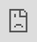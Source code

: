 ```yaml
---
title: "Warm outbound mindset"
description: "Description here"
---
```


<iframe
  width="560"
  height="315"
  src="https://www.youtube.com/embed/62S2lQeWC3g?si=0c1Yf0uDVBwUNPZr"
  title="YouTube video player"
  frameborder="0"
  allow="accelerometer; autoplay; clipboard-write; encrypted-media; gyroscope; picture-in-picture"
  allowfullscreen
></iframe>

<iframe 
  src="https://demo.arcade.software/H5HsP3Rf4tFTRZpsEk6y?embed&show_copy_link=true" 
  title="Auto Outbound | Koala" 
  frameborder="0" 
  loading="lazy" 
  webkitallowfullscreen 
  mozallowfullscreen 
  allowfullscreen 
  allow="clipboard-write" 
  style="position: absolute; top: 0; left: 0; width: 100%; height: 100%; color-scheme: light;">
</iframe>